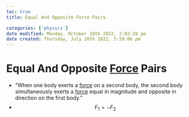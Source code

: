 ```yaml
---
toc: true
title: Equal And Opposite Force Pairs

categories: ['physics']
date modified: Monday, October 10th 2022, 2:02:28 pm
date created: Thursday, July 28th 2022, 5:59:06 pm
---
```


# Equal And Opposite [Force](Force.qmd) Pairs
- "When one body exerts a [force](Force.qmd) on a second body, the second body simultaneously exerts a [force](Force.qmd) equal in magnitude and opposite in direction on the first body."
- $$F_{1}= -F_{2}$$



